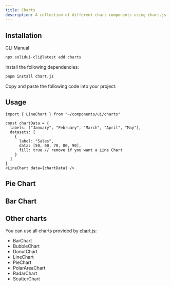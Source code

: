 ```yaml
---
title: Charts
description: A collection of different chart components using chart.js
---
```


<ComponentPreview name="area-chart-demo" />

## Installation

<Tabs defaultValue="cli">

<TabsList>
  <TabsTrigger value="cli">CLI</TabsTrigger>
  <TabsTrigger value="manual">Manual</TabsTrigger>
</TabsList>

<TabsContent value="cli">

```bash
npx solidui-cli@latest add charts
```

</TabsContent>

<TabsContent value="manual">
<Steps>

<Step>Install the following dependencies: </Step>

```bash
pnpm install chart.js
```

<Step>Copy and paste the following code into your project: </Step>

<ComponentSource name="charts" />

</Steps>
</TabsContent>

</Tabs>

## Usage

```tsx
import { LineChart } from "~/components/ui/charts"
```

```tsx
const chartData = {
  labels: ["January", "February", "March", "April", "May"],
  datasets: [
    {
      label: "Sales",
      data: [50, 60, 70, 80, 90],
      fill: true // remove if you want a Line Chart
    }
  ]
}
<LineChart data={chartData} />
```

## Pie Chart

<ComponentPreview name="pie-chart-demo" />

## Bar Chart

<ComponentPreview name="bar-chart-demo" />

## Other charts

You can use all charts provided by [chart.js](https://www.chartjs.org/docs/latest/):

- BarChart
- BubbleChart
- DonutChart
- LineChart
- PieChart
- PolarAreaChart
- RadarChart
- ScatterChart
